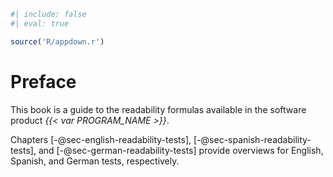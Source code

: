 ```r
#| include: false
#| eval: true

source('R/appdown.r')
```

# Preface {#sec-preface .unnumbered}

This book is a guide to the readability formulas available in the software product *{{< var PROGRAM_NAME >}}*.

Chapters [-@sec-english-readability-tests], [-@sec-spanish-readability-tests],
and [-@sec-german-readability-tests] provide overviews for English, Spanish, and German tests, respectively.
